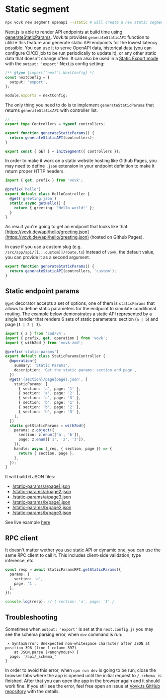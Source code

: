 # Static segment

```sh npm2yarn
npx vovk new segment openapi --static # will create a new static segment with name "openapi" at src/app/api/openapi/[[...vovk]]/route.ts
```

Next.js is able to render API endpoints at build time using [generateStaticParams](https://nextjs.org/docs/app/api-reference/functions/generate-static-params). Vovk.ts provides `generateStaticAPI` function to utilize this feature and generate static API endpoints for the lowest latency possible. You can use it to serve OpenAPI data, historical data (you can configure CI/CD job to be run periodically to update it), or any other static data that doesn't change often. It can also be used in a [Static Export mode](https://nextjs.org/docs/pages/building-your-application/deploying/static-exports) with the `output: 'export'` Next.js config setting:

```ts filename="next.config.js"
/** @type {import('next').NextConfig} */
const nextConfig = {
  output: 'export',
};

module.exports = nextConfig;
```

The only thing you need to do is to implement `generateStaticParams` that returns `generateStaticAPI` with controller list.

```ts filename="src/app/api/[[...vovk]]/route.ts"
// ...
export type Controllers = typeof controllers;

export function generateStaticParams() {
  return generateStaticAPI(controllers);
}

export const { GET } = initSegment({ controllers });
```

In order to make it work on a static website hosting like Github Pages, you may need to define `.json` extension in your endpoint definition to make it return proper HTTP headers.

```ts
import { get, prefix } from 'vovk';

@prefix('hello')
export default class HelloController {
  @get('greeting.json')
  static async getHello() {
    return { greeting: 'Hello world!' };
  }
}
```

As result you're going to get an endpoint that looks like that: [https://vovk.dev/api/hello/greeting.json](https://vovk.dev/api/hello/greeting.json) (hosted on Github Pages).

In case if you use a custom slug (e.g. `/src/app/api/[[...custom]]/route.ts`) instead of `vovk`, the default value, you can provide it as a second argument.

```ts
export function generateStaticParams() {
  return generateStaticAPI(controllers, 'custom');
}
```

## Static endpoint params

`@get` decorator accepts a set of options, one of them is `staticParams` that allows to define static parameters for the endpoint to simulate conditional routing. The example below demonstrates a static API represented by a single handler that renders 6 sets of static parameters: section (`a | b`) and page (`1 | 2 | 3`).

```ts
import { z } from 'zod/v4';
import { prefix, get, operation } from 'vovk';
import { withZod } from 'vovk-zod';

@prefix('static-params')
export default class StaticParamsController {
  @operation({
    summary: 'Static Params',
    description: 'Get the static params: section and page',
  })
  @get('{section}/page{page}.json', {
    staticParams: [
      { section: 'a', page: '1' },
      { section: 'a', page: '2' },
      { section: 'a', page: '3' },
      { section: 'b', page: '1' },
      { section: 'b', page: '2' },
      { section: 'b', page: '3' },
    ],
  })
  static getStaticParams = withZod({
    params: z.object({
      section: z.enum(['a', 'b']),
      page: z.enum(['1', '2', '3']),
    }),
    handle: async (_req, { section, page }) => {
      return { section, page };
    },
  });
}
```

It will build 6 JSON files:

- [/static-params/a/page1.json](https://vovk-examples.vercel.app/api/static/static-params/a/page1.json)
- [/static-params/a/page2.json](https://vovk-examples.vercel.app/api/static/static-params/a/page2.json)
- [/static-params/a/page3.json](https://vovk-examples.vercel.app/api/static/static-params/a/page3.json)
- [/static-params/b/page1.json](https://vovk-examples.vercel.app/api/static/static-params/b/page1.json)
- [/static-params/b/page2.json](https://vovk-examples.vercel.app/api/static/static-params/b/page2.json)
- [/static-params/b/page3.json](https://vovk-examples.vercel.app/api/static/static-params/b/page3.json)

See live example [here](https://vovk-examples.vercel.app/static-params)

## RPC client

It doesn't matter wether you use static API or dynamic one, you can use the same RPC client to call it. This includes client-side validation, type inference, etc.

```ts
const resp = await StaticParamsRPC.getStaticParams({
  params: {
    section: 'a',
    page: '1',
  },
});

console.log(resp); // { section: 'a', page: '1' }
```

## Troubleshooting

Sometimes when `output: 'export'` is set at the `next.config.js` you may see the schema parsing error, when `dev` command is run:

```
 ⨯ SyntaxError: Unexpected non-whitespace character after JSON at position 396 (line 1 column 397)
    at JSON.parse (<anonymous>) {
  page: '/api/_schema_'
}
```

In order to avoid this error, when `npm run dev` is going to be run, close the browser tabs where the app is opened until the initial request to `/_schema_` is finished. After that you can open the app in the browser again and it should work fine. If you still see the error, feel free open an issue at [Vovk.ts GitHub repository](https://github.com/finom/vovk) with the details.